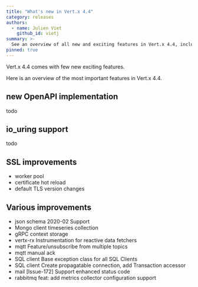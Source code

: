 ```yaml
---
title: "What's new in Vert.x 4.4"
category: releases
authors:
  - name: Julien Viet
    github_id: vietj
summary: >-
  See an overview of all new and exciting features in Vert.x 4.4, including a new OpenAPI implementation and io_uring support
pinned: true
---
```


Vert.x 4.4 comes with few new exciting features.

Here is an overview of the most important features in Vert.x 4.4.

## new OpenAPI implementation

todo

## io_uring support

todo

## SSL improvements

- worker pool
- certificate hot reload
- default TLS version changes

## Various improvements

- json schema 2020-02 Support
- Mongo client timeseries collection
- gRPC context storage
- vertx-rx Instrumentation for reactive data fetchers
- mqtt Feature/unsubscribe from multiple topics
- mqtt manual ack
- SQL client Base exception class for all SQL Clients
- SQL client Create propagatable connection, add Transaction accessor
- mail [Issue-172] Support enhanced status code
- rabbitmq feat: add metrics collector configuration support
